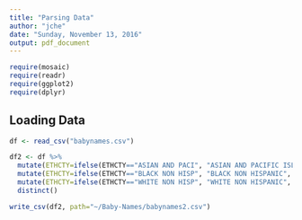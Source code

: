 ```yaml
---
title: "Parsing Data"
author: "jche"
date: "Sunday, November 13, 2016"
output: pdf_document
---
```


```r
require(mosaic)
require(readr)
require(ggplot2)
require(dplyr)
```

## Loading Data

```r
df <- read_csv("babynames.csv")

df2 <- df %>%
  mutate(ETHCTY=ifelse(ETHCTY=="ASIAN AND PACI", "ASIAN AND PACIFIC ISLANDER", ETHCTY)) %>%
  mutate(ETHCTY=ifelse(ETHCTY=="BLACK NON HISP", "BLACK NON HISPANIC", ETHCTY)) %>%
  mutate(ETHCTY=ifelse(ETHCTY=="WHITE NON HISP", "WHITE NON HISPANIC", ETHCTY)) %>%
  distinct()

write_csv(df2, path="~/Baby-Names/babynames2.csv")
```

